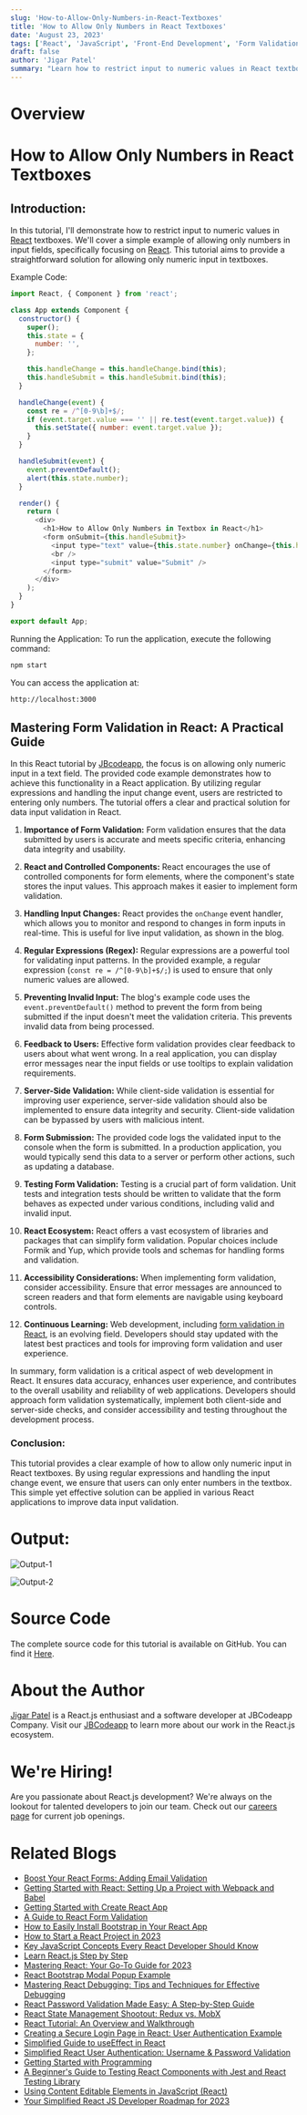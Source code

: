 ```yaml
---
slug: 'How-to-Allow-Only-Numbers-in-React-Textboxes'
title: 'How to Allow Only Numbers in React Textboxes'
date: 'August 23, 2023'
tags: ['React', 'JavaScript', 'Front-End Development', 'Form Validation']
draft: false
author: 'Jigar Patel'
summary: "Learn how to restrict input to numeric values in React textboxes. This tutorial provides a straightforward solution using regular expressions and React's onChange event handling to allow only numbers in input fields."
---
```


# Overview

<TOCInline toc={props.toc} exclude="Overview" toHeading={2} />

# How to Allow Only Numbers in React Textboxes

## Introduction:

In this tutorial, I'll demonstrate how to restrict input to numeric values in [React](https://react.dev/) textboxes. We'll cover a simple example of allowing only numbers in input fields, specifically focusing on [React](https://react.dev/). This tutorial aims to provide a straightforward solution for allowing only numeric input in textboxes.

Example Code:

```javascript
import React, { Component } from 'react';

class App extends Component {
  constructor() {
    super();
    this.state = {
      number: '',
    };

    this.handleChange = this.handleChange.bind(this);
    this.handleSubmit = this.handleSubmit.bind(this);
  }

  handleChange(event) {
    const re = /^[0-9\b]+$/;
    if (event.target.value === '' || re.test(event.target.value)) {
      this.setState({ number: event.target.value });
    }
  }

  handleSubmit(event) {
    event.preventDefault();
    alert(this.state.number);
  }

  render() {
    return (
      <div>
        <h1>How to Allow Only Numbers in Textbox in React</h1>
        <form onSubmit={this.handleSubmit}>
          <input type="text" value={this.state.number} onChange={this.handleChange} />
          <br />
          <input type="submit" value="Submit" />
        </form>
      </div>
    );
  }
}

export default App;
```

Running the Application:
To run the application, execute the following command:

```bash
npm start
```

You can access the application at:

```bash
http://localhost:3000
```

## Mastering Form Validation in React: A Practical Guide

In this React tutorial by [JBcodeapp](https://jbcodeapp.com), the focus is on allowing only numeric input in a text field. The provided code example demonstrates how to achieve this functionality in a React application. By utilizing regular expressions and handling the input change event, users are restricted to entering only numbers. The tutorial offers a clear and practical solution for data input validation in React.

1. **Importance of Form Validation:**
   Form validation ensures that the data submitted by users is accurate and meets specific criteria, enhancing data integrity and usability.

2. **React and Controlled Components:**
   React encourages the use of controlled components for form elements, where the component's state stores the input values. This approach makes it easier to implement form validation.

3. **Handling Input Changes:**
   React provides the `onChange` event handler, which allows you to monitor and respond to changes in form inputs in real-time. This is useful for live input validation, as shown in the blog.

4. **Regular Expressions (Regex):**
   Regular expressions are a powerful tool for validating input patterns. In the provided example, a regular expression (`const re = /^[0-9\b]+$/;`) is used to ensure that only numeric values are allowed.

5. **Preventing Invalid Input:**
   The blog's example code uses the `event.preventDefault()` method to prevent the form from being submitted if the input doesn't meet the validation criteria. This prevents invalid data from being processed.

6. **Feedback to Users:**
   Effective form validation provides clear feedback to users about what went wrong. In a real application, you can display error messages near the input fields or use tooltips to explain validation requirements.

7. **Server-Side Validation:**
   While client-side validation is essential for improving user experience, server-side validation should also be implemented to ensure data integrity and security. Client-side validation can be bypassed by users with malicious intent.

8. **Form Submission:**
   The provided code logs the validated input to the console when the form is submitted. In a production application, you would typically send this data to a server or perform other actions, such as updating a database.

9. **Testing Form Validation:**
   Testing is a crucial part of form validation. Unit tests and integration tests should be written to validate that the form behaves as expected under various conditions, including valid and invalid input.

10. **React Ecosystem:**
    React offers a vast ecosystem of libraries and packages that can simplify form validation. Popular choices include Formik and Yup, which provide tools and schemas for handling forms and validation.

11. **Accessibility Considerations:**
    When implementing form validation, consider accessibility. Ensure that error messages are announced to screen readers and that form elements are navigable using keyboard controls.

12. **Continuous Learning:**
    Web development, including [form validation in React](/), is an evolving field. Developers should stay updated with the latest best practices and tools for improving form validation and user experience.

In summary, form validation is a critical aspect of web development in React. It ensures data accuracy, enhances user experience, and contributes to the overall usability and reliability of web applications. Developers should approach form validation systematically, implement both client-side and server-side checks, and consider accessibility and testing throughout the development process.

### Conclusion:

This tutorial provides a clear example of how to allow only numeric input in React textboxes. By using regular expressions and handling the input change event, we ensure that users can only enter numbers in the textbox. This simple yet effective solution can be applied in various React applications to improve data input validation.

# Output:

![Output-1](/static/blog/How-to-Allow-Only-Numbers-in-React-Textboxes/image.png)

![Output-2](/static/blog/How-to-Allow-Only-Numbers-in-React-Textboxes/image-1.png)

# Source Code

The complete source code for this tutorial is available on GitHub. You can find it [Here](https://github.com/jbcodeapp/Blogs/tree/main/How%20to%20Allow%20Only%20Numbers%20in%20React%20Textboxes).

# About the Author

[Jigar Patel](https://expertlaravel.com) is a React.js enthusiast and a software developer at JBCodeapp Company. Visit our [JBCodeapp](https://jbcodeapp.com) to learn more about our work in the React.js ecosystem.

# We're Hiring!

Are you passionate about React.js development? We're always on the lookout for talented developers to join our team. Check out our [careers page](https://jbcodeapp.com) for current job openings.

# Related Blogs

- [Boost Your React Forms: Adding Email Validation](boost-your-react-forms-adding-email-validation.mdx)
- [Getting Started with React: Setting Up a Project with Webpack and Babel](getting-started-react-setup-webpack-babel.mdx)
- [Getting Started with Create React App](getting-started-with-create-react-app.mdx)
- [A Guide to React Form Validation](Here's-a-simple-guide-to-validating-forms-in-React.mdx)
- [How to Easily Install Bootstrap in Your React App](how-to-install-bootstrap-in-react-app.mdx)
- [How to Start a React Project in 2023](How-to-start-a-React-Project-in-2023.mdx)
- [Key JavaScript Concepts Every React Developer Should Know](key-javascript-concepts-for-react-developers.mdx)
- [Learn React.js Step by Step](Learn-React.js-Step-by-Step.mdx)
- [Mastering React: Your Go-To Guide for 2023](mastering-react-2023-guide.mdx)
- [React Bootstrap Modal Popup Example](react-bootstrap-modal-example.mdx)
- [Mastering React Debugging: Tips and Techniques for Effective Debugging](react-debugging-tips-and-techniques.mdx)
- [React Password Validation Made Easy: A Step-by-Step Guide](react-password-validation-step-by-step.mdx)
- [React State Management Shootout: Redux vs. MobX](react-state-management-redux-vs-mobx.mdx)
- [React Tutorial: An Overview and Walkthrough](React-Tutorial-An-Overview-and-Walkthrough.mdx)
- [Creating a Secure Login Page in React: User Authentication Example](secure-login-react-user-authentication.mdx)
- [Simplified Guide to useEffect in React](Simplified-Guide-to-useEffect-in-React.mdx)
- [Simplified React User Authentication: Username & Password Validation](simplified-react-user-authentication-username-&-password-validation.mdx)
- [Getting Started with Programming](Step-by-Step-Guide-Building-a-CRUD-App-in-React-Using-Hooks.mdx)
- [A Beginner's Guide to Testing React Components with Jest and React Testing Library](testing-react-components-jest-react-testing-library.mdx)
- [Using Content Editable Elements in JavaScript (React)](Using-Content-Editable-Elements-in-JavaScript-React.mdx)
- [Your Simplified React JS Developer Roadmap for 2023](Your-Simplified-React-JS-Developer-Roadmap-for-2023.mdx)
